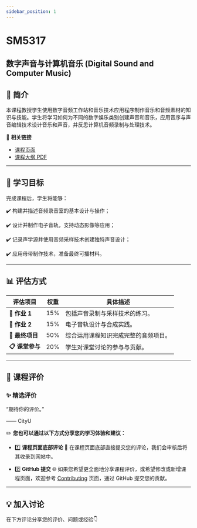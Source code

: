 ```yaml
---
sidebar_position: 1
---
```


# SM5317
## 数字声音与计算机音乐 (Digital Sound and Computer Music)

## **📘 简介**
本课程教授学生使用数字音频工作站和音乐技术应用程序制作音乐和音频素材的知识与技能。学生将学习如何为不同的数字娱乐类别创建声音和音乐，应用音序与声音编辑技术设计音乐和声音，并反思计算机音频录制与处理技术。

🔗 **相关链接**
- [课程页面](https://www.cityu.edu.hk/catalogue/pg/202425/course/SM5317.htm)
- [课程大纲 PDF](https://www.cityu.edu.hk/catalogue/pg/202425/course/SM5317.pdf)

---

## **🎯 学习目标**

完成课程后，学生将能够：

✔️ 构建并描述音频录音室的基本设计与操作；

✔️ 设计并制作电子音轨，支持动态影像等应用；

✔️ 记录声学源并使用音频采样技术创建独特声音设计；

✔️ 应用母带制作技术，准备最终可播材料。

---

## **📊 评估方式**

| **评估项目**          | **权重** | **具体描述**                                                                                       |
|----------------------|---------|---------------------------------------------------------------------------------------------------|
| **📂 作业 1**        | 15%      | 包括声音录制与采样技术的练习。                                                                      |
| **📂 作业 2**        | 15%      | 电子音轨设计与合成实践。                                                                            |
| **📂 最终项目**       | 50%      | 综合运用课程知识完成完整的音频项目。                                                                |
| **📋 课堂参与**       | 20%      | 学生对课堂讨论的参与与贡献。                                                                        |

---

## **💬 课程评价**

### ✨ **精选评价**
<div className={commentStyles.commentBox}>
    <p className={commentStyles.commentText}>
        “期待你的评价。”
    </p>
    <p className={commentStyles.commentAuthor}>—— CityU</p>
</div>

✏️ **您也可以通过以下方式分享您的学习体验和建议：**

- 1️⃣ **课程页面底部评论**
💬 在课程页面底部直接提交您的评论，我们会审核后将其收录到网站中。

- 2️⃣ **GitHub 提交**
🌐 如果您希望更全面地分享课程评价，或希望修改或新增课程页面，欢迎参考 [Contributing](/contributing) 页面，通过 GitHub 提交您的贡献。

---

## **💡 加入讨论**

在下方评论分享您的评价、问题或经验👇
<Utterances />